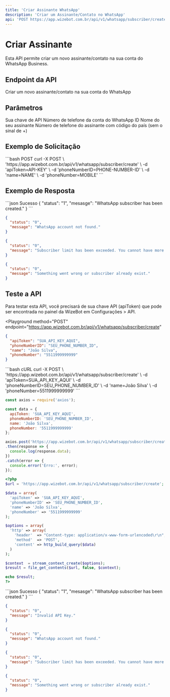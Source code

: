 ```yaml
---
title: 'Criar Assinante WhatsApp'
description: 'Criar um Assinante/Contato no WhatsApp'
api: 'POST https://app.wizebot.com.br/api/v1/whatsapp/subscriber/create'
---
```


# Criar Assinante

Esta API permite criar um novo assinante/contato na sua conta do WhatsApp Business.

## Endpoint da API

<ParamField method="POST" type="string">
  Criar um novo assinante/contato na sua conta do WhatsApp
</ParamField>

## Parâmetros

<ParamField query="apiToken" type="string" required>
  Sua chave de API
</ParamField>

<ParamField query="phoneNumberID" type="string" required>
  Número de telefone da conta do WhatsApp ID
</ParamField>

<ParamField query="name" type="string" required>
  Nome do seu assinante
</ParamField>

<ParamField query="phoneNumber" type="string" required>
  Número de telefone do assinante com código do país (sem o sinal de +)
</ParamField>

## Exemplo de Solicitação

<CodeGroup>
```bash POST
curl -X POST \ 
'https://app.wizebot.com.br/api/v1/whatsapp/subscriber/create' \
-d 'apiToken=API-KEY' \
-d 'phoneNumberID=PHONE-NUMBER-ID' \
-d 'name=NAME' \
-d 'phoneNumber=MOBILE'
```
</CodeGroup>

## Exemplo de Resposta

<CodeGroup>
```json Sucesso
{
  "status": "1",
  "mesasge": "WhatsApp subscriber has been created."
}
```

```json Erro - Conta não encontrada
{
  "status": "0",
  "message": "WhatsApp account not found."
}
```

```json Erro - Limite de assinantes
{
  "status": "0",
  "message": "Subscriber limit has been exceeded. You cannot have more subscribers."
}
```

```json Erro - Assinante já existe
{
  "status": "0",
  "message": "Something went wrong or subscriber already exist."
}
```
</CodeGroup>

## Teste a API

<Note>
  Para testar esta API, você precisará de sua chave API (apiToken) que pode ser encontrada no painel da WizeBot em Configurações > API.
</Note>

<Playground
  method="POST"
  endpoint="https://app.wizebot.com.br/api/v1/whatsapp/subscriber/create"
>
  ```json
  {
    "apiToken": "SUA_API_KEY_AQUI",
    "phoneNumberID": "SEU_PHONE_NUMBER_ID",
    "name": "João Silva",
    "phoneNumber": "5511999999999"
  }
  ```
</Playground>

<RequestExample>
  ```bash cURL
  curl -X POST \
    'https://app.wizebot.com.br/api/v1/whatsapp/subscriber/create' \
    -d 'apiToken=SUA_API_KEY_AQUI' \
    -d 'phoneNumberID=SEU_PHONE_NUMBER_ID' \
    -d 'name=João Silva' \
    -d 'phoneNumber=5511999999999'
  ```

  ```javascript Node.js
  const axios = require('axios');

  const data = {
    apiToken: 'SUA_API_KEY_AQUI',
    phoneNumberID: 'SEU_PHONE_NUMBER_ID',
    name: 'João Silva',
    phoneNumber: '5511999999999'
  };

  axios.post('https://app.wizebot.com.br/api/v1/whatsapp/subscriber/create', data)
  .then(response => {
    console.log(response.data);
  })
  .catch(error => {
    console.error('Erro:', error);
  });
  ```

  ```php PHP
  <?php
  $url = 'https://app.wizebot.com.br/api/v1/whatsapp/subscriber/create';
  
  $data = array(
    'apiToken' => 'SUA_API_KEY_AQUI',
    'phoneNumberID' => 'SEU_PHONE_NUMBER_ID',
    'name' => 'João Silva',
    'phoneNumber' => '5511999999999'
  );
  
  $options = array(
    'http' => array(
      'header'  => "Content-type: application/x-www-form-urlencoded\r\n",
      'method'  => 'POST',
      'content' => http_build_query($data)
    )
  );
  
  $context  = stream_context_create($options);
  $result = file_get_contents($url, false, $context);
  
  echo $result;
  ?>
  ```
</RequestExample>

<ResponseExample>
  ```json Sucesso
  {
    "status": "1",
    "mesasge": "WhatsApp subscriber has been created."
  }
  ```

  ```json Erro - API Key Inválida
  {
    "status": "0",
    "message": "Invalid API Key."
  }
  ```

  ```json Erro - Conta não encontrada
  {
    "status": "0",
    "message": "WhatsApp account not found."
  }
  ```

  ```json Erro - Limite de assinantes
  {
    "status": "0",
    "message": "Subscriber limit has been exceeded. You cannot have more subscribers."
  }
  ```

  ```json Erro - Assinante já existe
  {
    "status": "0",
    "message": "Something went wrong or subscriber already exist."
  }
  ```
</ResponseExample>
